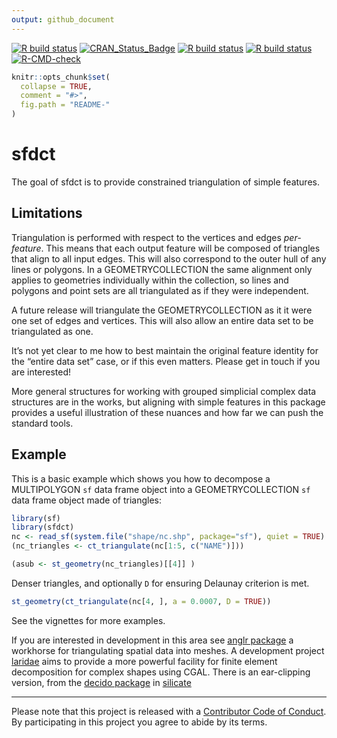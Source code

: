 ```yaml
---
output: github_document
---
```

 

<!-- README.md is generated from README.Rmd. Please edit that file -->

<!-- badges: start -->
[![R build status](https://github.com/hypertidy/sfdct/workflows/R-CMD-check/badge.svg)](https://github.com/hypertidy/sfdct/actions)
[![CRAN_Status_Badge](http://www.r-pkg.org/badges/version/sfdct)](https://cran.r-project.org/package=sfdct)
[![R build status](https://github.com/hypertidy/sfdct/workflows/pkgdown/badge.svg)](https://github.com/hypertidy/sfdct/actions)
[![R build status](https://github.com/hypertidy/sfdct/workflows/test-coverage/badge.svg)](https://github.com/hypertidy/sfdct/actions)
[![R-CMD-check](https://github.com/hypertidy/sfdct/actions/workflows/R-CMD-check.yaml/badge.svg)](https://github.com/hypertidy/sfdct/actions/workflows/R-CMD-check.yaml)
<!-- badges: end -->
  
```r
knitr::opts_chunk$set(
  collapse = TRUE,
  comment = "#>",
  fig.path = "README-"
)
```

# sfdct

The goal of sfdct is to provide constrained triangulation of simple features. 

## Limitations

Triangulation is performed with respect to the vertices and edges *per-feature*. This means that each output feature will
be composed of triangles that align to all input edges. This will also correspond to the outer hull of any lines or polygons. In a GEOMETRYCOLLECTION the same alignment only applies to geometries individually within the collection, so lines and polygons and point sets are
all triangulated as if they were independent. 

A future release will triangulate the GEOMETRYCOLLECTION as it it were one set of edges and vertices. This will also allow an entire data set
to be triangulated as one. 

It's not yet clear to me how to best maintain the original feature identity for the "entire data set" case, or if this even matters. Please get in touch if you are interested!

More general structures for working with grouped simplicial complex data structures are in the works, but aligning with simple features in this package provides a useful illustration of these nuances and how far we can push the standard tools. 


## Example

This is a basic example which shows you how to decompose a MULTIPOLYGON `sf` data frame object into a GEOMETRYCOLLECTION `sf` data frame object made of triangles:

```r
library(sf)
library(sfdct)
nc <- read_sf(system.file("shape/nc.shp", package="sf"), quiet = TRUE)
(nc_triangles <- ct_triangulate(nc[1:5, c("NAME")]))

(asub <- st_geometry(nc_triangles)[[4]] )

```

Denser triangles, and optionally `D` for ensuring Delaunay criterion is met. 

```r
st_geometry(ct_triangulate(nc[4, ], a = 0.0007, D = TRUE))

```


See the vignettes for more examples. 


If you are interested in development in this area see [anglr package](https://github.com/hypertidy/anglr) a workhorse for triangulating spatial data into meshes. A development project [laridae](https://github.com/hypertidy/laridae) aims to provide a more powerful facility
for finite element decomposition for complex shapes using CGAL.  There is an ear-clipping version, from the [decido package](https://CRAN.r-project.org/package=decido) in [silicate](https://github.com/hypertidy/silicate)

--- 

Please note that this project is released with a [Contributor Code of Conduct](https://github.com/hypertidy/sfdct/blob/master/CONDUCT.md). By participating in this project you agree to abide by its terms.
